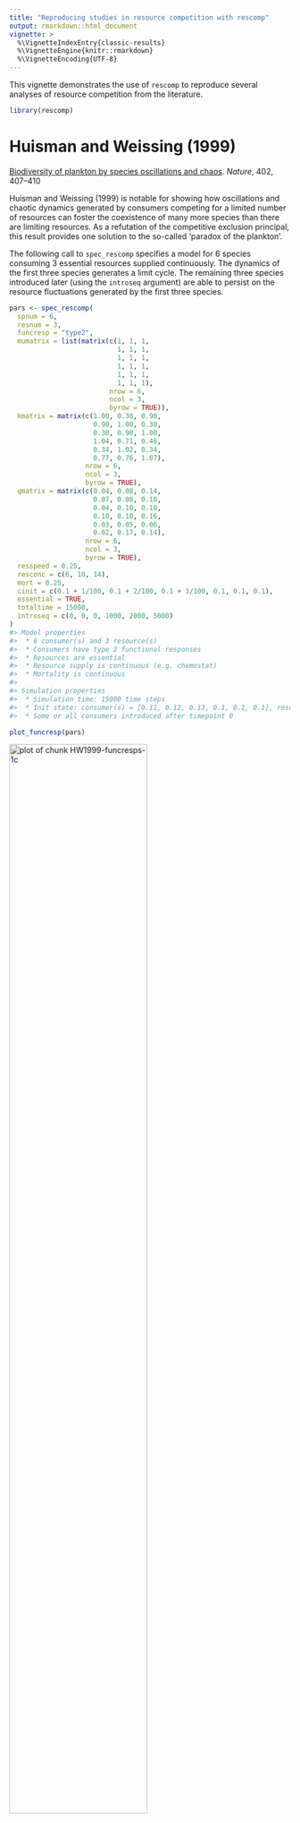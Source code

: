 ```yaml
---
title: "Reproducing studies in resource competition with rescomp"
output: rmarkdown::html_document
vignette: >
  %\VignetteIndexEntry{classic-results}
  %\VignetteEngine{knitr::rmarkdown}
  %\VignetteEncoding{UTF-8}
---
```


This vignette demonstrates the use of `rescomp` to reproduce several analyses of resource competition from the literature.




```r
library(rescomp)
```


# Huisman and Weissing (1999)

[Biodiversity of plankton by species oscillations and chaos](https://www.nature.com/articles/46540). *Nature*, 402, 407–410

Huisman and Weissing (1999) is notable for showing how oscillations and chaotic dynamics generated by consumers competing for a limited number of resources can foster the coexistence of many more species than there are limiting resources. As a refutation of the competitive exclusion principal, this result provides one solution to the so-called 'paradox of the plankton'.

The following call to `spec_rescomp` specifies a model for 6 species consuming 3 essential resources supplied continuously. The dynamics of the first three species generates a limit cycle. The remaining three species introduced later (using the `introseq` argument) are able to persist on the resource fluctuations generated by the first three species.


```r
pars <- spec_rescomp(
  spnum = 6,
  resnum = 3,
  funcresp = "type2",
  mumatrix = list(matrix(c(1, 1, 1,
                           1, 1, 1,
                           1, 1, 1,
                           1, 1, 1,
                           1, 1, 1,
                           1, 1, 1),
                         nrow = 6,
                         ncol = 3,
                         byrow = TRUE)),
  kmatrix = matrix(c(1.00, 0.30, 0.90,
                     0.90, 1.00, 0.30,
                     0.30, 0.90, 1.00,
                     1.04, 0.71, 0.46,
                     0.34, 1.02, 0.34,
                     0.77, 0.76, 1.07),
                   nrow = 6,
                   ncol = 3,
                   byrow = TRUE),
  qmatrix = matrix(c(0.04, 0.08, 0.14,
                     0.07, 0.08, 0.10,
                     0.04, 0.10, 0.10,
                     0.10, 0.10, 0.16,
                     0.03, 0.05, 0.06,
                     0.02, 0.17, 0.14),
                   nrow = 6,
                   ncol = 3,
                   byrow = TRUE),
  resspeed = 0.25,
  resconc = c(6, 10, 14),
  mort = 0.25,
  cinit = c(0.1 + 1/100, 0.1 + 2/100, 0.1 + 3/100, 0.1, 0.1, 0.1),
  essential = TRUE,
  totaltime = 15000,
  introseq = c(0, 0, 0, 1000, 2000, 5000)
)
#> Model properties 
#>  * 6 consumer(s) and 3 resource(s)
#>  * Consumers have type 2 functional responses
#>  * Resources are essential
#>  * Resource supply is continuous (e.g. chemostat)
#>  * Mortality is continuous
#> 
#> Simulation properties 
#>  * Simulation time: 15000 time steps
#>  * Init state: consumer(s) = [0.11, 0.12, 0.13, 0.1, 0.1, 0.1], resource(s) = [6, 10, 14]
#>  * Some or all consumers introduced after timepoint 0
```


```r
plot_funcresp(pars)
```

<img src="classic-results-HW1999-funcresps-1c-1.png" title="plot of chunk HW1999-funcresps-1c" alt="plot of chunk HW1999-funcresps-1c" width="70%" />

Be warned the full simulation with 15000 time steps may take a while to run (~2 mins on a laptop with CPU 1.90GHz and 16GB of RAM).


```r
m1 <- sim_rescomp(pars)
```


```r
plot_rescomp(m1, resources = FALSE)
```

<img src="classic-results-HW1999-dynamics-1c-1.png" title="plot of chunk HW1999-dynamics-1c" alt="plot of chunk HW1999-dynamics-1c" width="70%" /><p class="caption">Reproduces Fig 1c from Huisman and Weissing (1999).</p>

Huisman and Weissing (1999) next showed that chaotic dynamics are common when each consumes has a relatively larger impact on the resource for which it is an intermediate competitor. For example in the model specification below, consumer 1 is an intermediate competitor for resource 4 ($k_{1,4} = 0.30$) but has a larger impact (resource quota) on resource 4 relative to the other four consumers ($Q_{1,4} = 0.05$,  $Q_{i\neq1,4} = 0.03$)


```r
pars <- spec_rescomp(
  spnum = 5,
  resnum = 5,
  funcresp = "type2",
  mumatrix = matrix(c(1, 1, 1, 1, 1,
                      1, 1, 1, 1, 1,
                      1, 1, 1, 1, 1,
                      1, 1, 1, 1, 1,
                      1, 1, 1, 1, 1),
                    nrow = 5, ncol = 5, byrow = TRUE),
  kmatrix = matrix(c(0.39, 0.22, 0.27, 0.30, 0.34,
                     0.34, 0.39, 0.22, 0.24, 0.30,
                     0.30, 0.34, 0.39, 0.22, 0.22,
                     0.24, 0.30, 0.34, 0.39, 0.20,
                     0.23, 0.27, 0.30, 0.34, 0.39),
                   nrow = 5, ncol = 5, byrow = TRUE),
  qmatrix = matrix(c(0.04, 0.08, 0.10, 0.05, 0.07,
                     0.04, 0.08, 0.10, 0.03, 0.09,
                     0.07, 0.08, 0.10, 0.03, 0.07,
                     0.04, 0.10, 0.10, 0.03, 0.07,
                     0.04, 0.08, 0.14, 0.03, 0.07),
       nrow = 5, ncol = 5, byrow = TRUE),
  resspeed = 0.25,
  resconc = c(6, 10, 14, 4, 9),
  mort = 0.25,
  cinit = c(0.1 + 1/100, 0.1 + 2/100, 0.1 + 3/100, 0.1 + 4/100, 0.1 + 5/100),
  essential = TRUE,
  totaltime = 300
)
#> Model properties 
#>  * 5 consumer(s) and 5 resource(s)
#>  * Consumers have type 2 functional responses
#>  * Resources are essential
#>  * Resource supply is continuous (e.g. chemostat)
#>  * Mortality is continuous
#> 
#> Simulation properties 
#>  * Simulation time: 300 time steps
#>  * Init state: consumer(s) = [0.11, 0.12, 0.13, 0.14, 0.15], resource(s) = [6, 10, 14, 4, 9]
```


```r
plot_funcresp(pars)
```

<img src="classic-results-HW1999-funcresp-2-1.png" title="plot of chunk HW1999-funcresp-2" alt="plot of chunk HW1999-funcresp-2" width="70%" />


```r
m1 <- sim_rescomp(pars)
```


```r
plot_rescomp(m1, resources = FALSE, lwd = 1)
```

<img src="classic-results-HW1999-dynamics-2a-1.png" title="plot of chunk HW1999-dynamics-2a" alt="plot of chunk HW1999-dynamics-2a" width="70%" /><p class="caption">Corresponds to Fig 2a of Huisman and Weissing (1999).</p>

These chaotic oscillations can in fact foster the coexistence of many more species than limiting resources. In the final example taken from Fig 4 of Huisman and Weissing (1999), 12 species persist on 5 resources.



```r
pars <- spec_rescomp(
  spnum = 12,
  resnum = 5,
  funcresp = "type2",
  mumatrix = matrix(c(1, 1, 1, 1, 1,
                      1, 1, 1, 1, 1,
                      1, 1, 1, 1, 1,
                      1, 1, 1, 1, 1,
                      1, 1, 1, 1, 1,
                      1, 1, 1, 1, 1,
                      1, 1, 1, 1, 1,
                      1, 1, 1, 1, 1,
                      1, 1, 1, 1, 1,
                      1, 1, 1, 1, 1,
                      1, 1, 1, 1, 1,
                      1, 1, 1, 1, 1),
                    nrow = 12, ncol = 5, byrow = TRUE),
  kmatrix = matrix(c(0.39, 0.22, 0.27, 0.30, 0.34,
                     0.34, 0.39, 0.22, 0.24, 0.30,
                     0.30, 0.34, 0.39, 0.22, 0.22,
                     0.24, 0.30, 0.34, 0.39, 0.20,
                     0.23, 0.27, 0.30, 0.34, 0.39,
                     0.41, 0.16, 0.07, 0.28, 0.40,
                     0.20, 0.15, 0.11, 0.12, 0.50,
                     0.45, 0.05, 0.05, 0.13, 0.26,
                     0.14, 0.38, 0.38, 0.27, 0.12,
                     0.15, 0.29, 0.41, 0.33, 0.29,
                     0.38, 0.37, 0.24, 0.04, 0.09,
                     0.28, 0.31, 0.25, 0.41, 0.16),
                   nrow = 12, ncol = 5, byrow = TRUE),
  qmatrix = matrix(c(0.04, 0.08, 0.10, 0.05, 0.07,
                     0.04, 0.08, 0.10, 0.03, 0.09,
                     0.07, 0.08, 0.10, 0.03, 0.07,
                     0.04, 0.10, 0.10, 0.03, 0.07,
                     0.04, 0.08, 0.14, 0.03, 0.07,
                     0.22, 0.14, 0.22, 0.09, 0.05,
                     0.10, 0.22, 0.24, 0.07, 0.24,
                     0.08, 0.04, 0.12, 0.06, 0.05,
                     0.02, 0.18, 0.03, 0.03, 0.08,
                     0.17, 0.06, 0.24, 0.03, 0.10,
                     0.25, 0.20, 0.17, 0.11, 0.02,
                     0.03, 0.04, 0.01, 0.05, 0.04),
       nrow = 12, ncol = 5, byrow = TRUE),
  resspeed = 0.25,
  resconc = c(6, 10, 14, 4, 9),
  mort = 0.25,
  cinit = c(0.1 + 1/100, 0.1 + 2/100, 0.1 + 3/100, 0.1 + 4/100, 0.1 + 5/100,
            0.1, 0.1, 0.1, 0.1, 0.1, 0.1, 0.1),
  essential = TRUE,
  totaltime = 10000,
  introseq = c(0, 0, 0, 0, 0,
               1000, 1000, 1000,
               3000, 3000,
               5000, 5000)
)
#> Model properties 
#>  * 12 consumer(s) and 5 resource(s)
#>  * Consumers have type 2 functional responses
#>  * Resources are essential
#>  * Resource supply is continuous (e.g. chemostat)
#>  * Mortality is continuous
#> 
#> Simulation properties 
#>  * Simulation time: 10000 time steps
#>  * Init state: consumer(s) = [0.11, 0.12, 0.13, 0.14, 0.15, 0.1, 0.1, 0.1, 0.1, 0.1, 0.1, 0.1], resource(s) = [6, 10, 14, 4, 9]
#>  * Some or all consumers introduced after timepoint 0
```



```r
plot_funcresp(pars)
```

<img src="classic-results-HW1999-funcresp-4-1.png" title="plot of chunk HW1999-funcresp-4" alt="plot of chunk HW1999-funcresp-4" width="70%" />

Be warned this simulation will take a relatively long time to run (~8 mins on a laptop with CPU 1.90GHz and 16GB of RAM).


```r
m1 <- sim_rescomp(pars)
```



```r
plot_rescomp(m1, resources = FALSE, lwd = 0.1)
```

<img src="classic-results-HW1999-dynamics-4-1.png" title="plot of chunk HW1999-dynamics-4" alt="plot of chunk HW1999-dynamics-4" width="70%" /><p class="caption">Composite of Figs 4a and 4b from Huisman and Weissing (1999).</p>


# Grover (1990)

[Resource Competition in a Variable Environment: Phytoplankton Growing According to Monod's Model](https://www.journals.uchicago.edu/doi/abs/10.1086/285131). *The American Naturalist*, 136(6), 771-789.

Grover (1990) coined the term gleaner-opportunist trade-off to describe the trade-off between a consumer with a lower R* (minimum resource requirement) and a consumer with a higher maximal growth rate. Previous studies (including Armstrong and McGehee 1980) had already shown that these two phenotypes could coexist under endogenously generated resource cycling or sinusoidal variation in resource input. In this paper, Grover showed that coexistence via a gleaner-opportunist trade-off extended to periodically delivered resource pulses.

The model comprises a two type two competitors consuming a single resource. When the resource is delivered continuously the gleaner (with a lower R*) predictably excludes the opportunist (with a higher maximum growth rate).


```r
pars <- spec_rescomp(
  spnum = 2,
  resnum = 1,
  funcresp = "type2",
  mumatrix = list(matrix(c(0.5,
                           0.6),
                   nrow = 2,
                   ncol = 1,
                   byrow = TRUE)),
  kmatrix = matrix(c(0.000001,
                     0.00001),
                   nrow = 2,
                   ncol = 1,
                   byrow = TRUE),
  qmatrix = matrix(c(1/10^8,
                     1/10^8),
                   nrow = 2,
                   ncol = 1,
                   byrow = TRUE),
  resspeed = 0.25,
  resconc = 0.0002,
  mort = 0.25,
  cinit = 1000,
  totaltime = 100,
)
#> Model properties 
#>  * 2 consumer(s) and 1 resource(s)
#>  * Consumers have type 2 functional responses
#>  * Resource supply is continuous (e.g. chemostat)
#>  * Mortality is continuous
#> 
#> Simulation properties 
#>  * Simulation time: 100 time steps
#>  * Init state: consumer(s) = [1000, 1000], resource(s) = [2e-04]
```


```r
plot_funcresp(pars, maxx = 0.0001)
```

<img src="classic-results-Grover1990-funcresp-4a-1.png" title="plot of chunk Grover1990-funcresp-4a" alt="plot of chunk Grover1990-funcresp-4a" width="70%" /><p class="caption">Reproduces Fig 1 from Grover (1990). Resource concentration in $mu$mol per ml rather than  per L.</p>


```r
mcons <- sim_rescomp(pars)
```



```r
plot_rescomp(mcons, resources = FALSE, logy = TRUE)
```

<img src="classic-results-Grover1990-dynamics-4a-1.png" title="plot of chunk Grover1990-dynamics-4a" alt="plot of chunk Grover1990-dynamics-4a" width="70%" /><p class="caption">Reproduces Fig 4A from Grover (1990).</p>

When the resource is pulsed with high frequency (whilst maintaining the same time averaged resource supply), the gleanerstill excludes the opportunist but at a slower rate.


```r
period <- 1
amp <- ((0.0002*0.25*period)/(1 - exp(-0.25*period)) - 0.0002)*2
pars$respulse <- amp
pars$resconc <- 0
pars$rinit <- amp
pars$pulsefreq <- period
pars
#> Model properties 
#>  * 2 consumer(s) and 1 resource(s)
#>  * Consumers have type 2 functional responses
#>  * Resource supply is pulsed only (but continuously diluted)
#>  * Mortality is continuous
#> 
#> Simulation properties 
#>  * Simulation time: 100 time steps
#>  * Resources pulsing every 1 timesteps
#>  * Init state: consumer(s) = [1000, 1000], resource(s) = [5.20811664187798e-05]
```


```r
m1 <- sim_rescomp(pars)
plot_rescomp(m1, resource = FALSE, logy = TRUE)
```

<img src="classic-results-Grover1990-dynamics-4b-1.png" title="plot of chunk Grover1990-dynamics-4b" alt="plot of chunk Grover1990-dynamics-4b" width="70%" /><p class="caption">Reproduces Fig 4B from Grover (1990).</p>

When the resource is pulsed at an intermediate frequency (again whilst maintaining the same time averaged resource supply), the gleaner and the opportunist coexist.


```r
period <- 4
amp <- ((0.0002*0.25*period)/(1 - exp(-0.25*period)) - 0.0002)*2
pars$respulse <- amp
pars$rinit <- amp
pars$pulsefreq <- period
pars
#> Model properties 
#>  * 2 consumer(s) and 1 resource(s)
#>  * Consumers have type 2 functional responses
#>  * Resource supply is pulsed only (but continuously diluted)
#>  * Mortality is continuous
#> 
#> Simulation properties 
#>  * Simulation time: 100 time steps
#>  * Resources pulsing every 4 timesteps
#>  * Init state: consumer(s) = [1000, 1000], resource(s) = [0.000232790682747731]
```


```r
m4 <- sim_rescomp(pars)
plot_rescomp(m4, resource = FALSE, logy = TRUE)
```

<img src="classic-results-Grover1990-dynamics-4c-1.png" title="plot of chunk Grover1990-dynamics-4c" alt="plot of chunk Grover1990-dynamics-4c" width="70%" /><p class="caption">Reproduces Fig 4C from Grover (1990).</p>

Finally when the resource is pulsed at low frequency, the opportunist excludes the gleaner.


```r
period <- 10
amp <- ((0.0002*0.25*period)/(1 - exp(-0.25*period)) - 0.0002)*2
pars$respulse <- amp
pars$rinit <- amp
pars$pulsefreq <- period
pars
#> Model properties 
#>  * 2 consumer(s) and 1 resource(s)
#>  * Consumers have type 2 functional responses
#>  * Resource supply is pulsed only (but continuously diluted)
#>  * Mortality is continuous
#> 
#> Simulation properties 
#>  * Simulation time: 100 time steps
#>  * Resources pulsing every 10 timesteps
#>  * Init state: consumer(s) = [1000, 1000], resource(s) = [0.000689425489833852]
```


```r
m10 <- sim_rescomp(pars)
plot_rescomp(m10, resource = FALSE, logy = TRUE)
```

<img src="classic-results-Grover1990-dynamics-4d-1.png" title="plot of chunk Grover1990-dynamics-4d" alt="plot of chunk Grover1990-dynamics-4d" width="70%" /><p class="caption">Reproduces Fig 4D from Grover (1990).</p>



# Armstrong and McGehee (1980)

[Competitive Exclusion](https://www.journals.uchicago.edu/doi/10.1086/283553). *The American Naturalist*, 115(2), 151-170.


```r
pars <- spec_rescomp(
  spnum = 2,
  resnum = 1,
  funcresp = c("type2", "type1"),
  mumatrix = matrix(c(0.5, 0.003),
                    nrow = 2,
                    ncol = 1,
                    byrow = TRUE),
  kmatrix = matrix(c(50, 1),
                   nrow = 2,
                   ncol = 1,
                   byrow = TRUE),
  effmatrix = matrix(c(0.3, 0.33),
                   nrow = 2,
                   ncol = 1,
                   byrow = TRUE),
  mort = c(0.1, 0.11),
  chemo = FALSE,
  resspeed = 0.1,
  resconc = 300,
  totaltime = 600,
  cinit = c(1,0.01),
  rinit = 100,
  introseq = c(0,194)
)
#> Model properties 
#>  * 2 consumer(s) and 1 resource(s)
#>  * Consumers have type 2 or type 1 functional responses
#>  * Resources grow logistically
#>  * Mortality is continuous
#> 
#> Simulation properties 
#>  * Simulation time: 600 time steps
#>  * Init state: consumer(s) = [1, 0.01], resource(s) = [100]
#>  * Some or all consumers introduced after timepoint 0
```



```r

# Using madj = TRUE standardizes the functional response by mortality.
plot_funcresp(pars, maxx = 200, madj = TRUE)
```

<img src="classic-results-AM1980-funcresp-2-1.png" title="plot of chunk AM1980-funcresp-2" alt="plot of chunk AM1980-funcresp-2" width="70%" /><p class="caption">Corresponds to Fig 2 from Armstrong and McGehee (1980).</p>


```r
m1 <- sim_rescomp(pars)
```


```r
plot_rescomp(m1)
```

<img src="classic-results-AM1980-dynamics-1-1.png" title="plot of chunk AM1980-dynamics-1" alt="plot of chunk AM1980-dynamics-1" width="70%" /><p class="caption">Corresponds to Fig 1 from Armstrong and McGehee (1980). The paper states that the model was initated with R = 400, but here it is started with R = 100 to provide a closer correspondence to the original figure.</p>

<!-- # Hastings et al,. 2018. Transient phenomena in ecology. Science, 361(6406). -->
